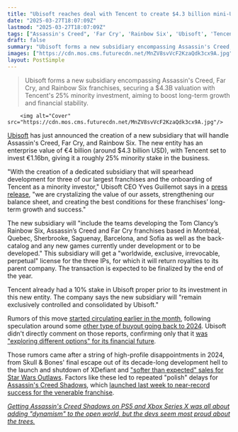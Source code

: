 ```yaml
---
title: "Ubisoft reaches deal with Tencent to create $4.3 billion mini-Ubisoft subsidiary to 'spearhead development' on new Assassin's Creed, Far Cry, and Rainbow Six games"
date: "2025-03-27T18:07:09Z"
lastmod: "2025-03-27T18:07:09Z"
tags: ["Assassin's Creed", 'Far Cry', 'Rainbow Six', 'Ubisoft', 'Tencent', 'Business', 'Investment', 'Gaming Industry']
draft: false
summary: "Ubisoft forms a new subsidiary encompassing Assassin's Creed, Far Cry, and Rainbow Six franchises, securing a $4.3B valuation with Tencent's 25% minority investment, aiming to boost long-term growth and financial stability."
images: ["https://cdn.mos.cms.futurecdn.net/MnZV8svVcF2KzaQdk3cx9A.jpg"]
layout: PostSimple
---
```

> Ubisoft forms a new subsidiary encompassing Assassin's Creed, Far Cry, and Rainbow Six franchises, securing a $4.3B valuation with Tencent's 25% minority investment, aiming to boost long-term growth and financial stability.


        <img alt="Cover" src="https://cdn.mos.cms.futurecdn.net/MnZV8svVcF2KzaQdk3cx9A.jpg"/>
        
[Ubisoft](https://www.gamesradar.com/tag/ubisoft/) has just announced the creation of a new subsidiary that will handle Assassin's Creed, Far Cry, and Rainbow Six. The new entity has an enterprise value of €4 billion (around $4.3 billion USD), with Tencent set to invest €1.16bn, giving it a roughly 25% minority stake in the business.

"With the creation of a dedicated subsidiary that will spearhead development for three of our largest franchises and the onboarding of Tencent as a minority investor," Ubisoft CEO Yves Guillemot says in a [press release](https://www.globenewswire.com/news-release/2025/03/27/3050885/0/en/Ubisoft-announces-the-creation-of-a-new-subsidiary.html), "we are crystalizing the value of our assets, strengthening our balance sheet, and creating the best conditions for these franchises’ long-term growth and success."

The new subsidiary will "include the teams developing the Tom Clancy’s Rainbow Six, Assassin’s Creed and Far Cry franchises based in Montréal, Quebec, Sherbrooke, Saguenay, Barcelona, and Sofia as well as the back-catalog and any new games currently under development or to be developed." This subsidiary will get a "worldwide, exclusive, irrevocable, perpetual" license for the three IPs, for which it will return royalties to its parent company. The transaction is expected to be finalized by the end of the year.

Tencent already had a 10% stake in Ubisoft proper prior to its investment in this new entity. The company says the new subsidiary will "remain exclusively controlled and consolidated by Ubisoft."

Rumors of this move [started circulating earlier in the month](https://www.gamesradar.com/games/assassin-s-creed/ubisoft-is-reportedly-laying-the-groundwork-for-a-new-company-unit-focusing-on-its-most-valuable-series-including-assassins-creed/), following speculation around some [other type of buyout going back to 2024](https://www.gamesradar.com/games/as-star-wars-outlaws-and-assassins-creed-shadows-add-to-a-54-percent-ubisoft-stock-drop-tencent-and-the-guillemot-brothers-reportedly-consider-a-full-buyout/). Ubisoft didn't directly comment on those reports, confirming only that it [was "exploring different options" for its financial future](https://www.gamesradar.com/games/ubisoft-wont-comment-on-reports-of-tencent-buyout-only-says-its-exploring-different-options-and-will-inform-the-market-if-and-when-a-transaction-materializes/).

Those rumors came after a string of high-profile disappointments in 2024, from Skull & Bones' final escape out of its decade-long development hell to the launch and shutdown of XDefiant and ["softer than expected" sales for Star Wars Outlaws](https://www.gamesradar.com/games/assassin-s-creed/assassins-creed-shadows-delayed-to-february-after-learnings-from-the-star-wars-outlaws-release/). Factors like these led to repeated "polish" delays for [Assassin's Creed Shadows](https://www.gamesradar.com/assassins-creed-shadows-guide/), which [launched last week to near-record success for the venerable franchise](https://www.gamesradar.com/games/assassin-s-creed/assassins-creed-shadows-shoots-past-3-million-players-and-40-million-hours-played-with-the-second-highest-day-1-sales-revenue-in-assassins-creed-franchise-history/).

[<em>Getting Assassin's Creed Shadows on PS5 and Xbox Series X was all about adding "dynamism" to the open world, but the devs seem most proud about the trees.</em>](https://www.gamesradar.com/games/assassin-s-creed/getting-assassins-creed-shadows-on-ps5-and-xbox-series-x-was-all-about-adding-dynamism-to-the-open-world-but-the-devs-seem-most-proud-about-the-trees/)
        